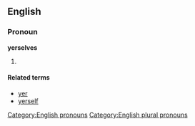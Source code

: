 ==English==

===Pronoun===
'''yerselves'''

# {{nonstandard|or|dialectal}} {{alternative form of|yourselves}}

====Related terms====
* [[yer]]
* [[yerself]]

[[Category:English pronouns]]
[[Category:English plural pronouns]]